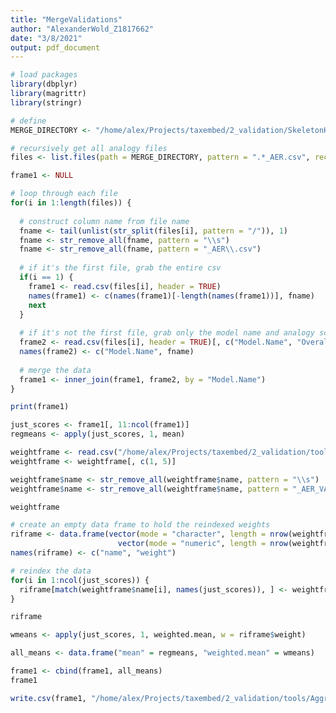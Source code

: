 ```yaml
---
title: "MergeValidations"
author: "AlexanderWold_Z1817662"
date: "3/8/2021"
output: pdf_document
---
```

```r
# load packages
library(dbplyr)
library(magrittr)
library(stringr)

# define 
MERGE_DIRECTORY <- "/home/alex/Projects/taxembed/2_validation/SkeletonKey/output/analogies"
```



```r
# recursively get all analogy files
files <- list.files(path = MERGE_DIRECTORY, pattern = ".*_AER.csv", recursive = TRUE, full.names = TRUE)

frame1 <- NULL

# loop through each file
for(i in 1:length(files)) {
  
  # construct column name from file name
  fname <- tail(unlist(str_split(files[i], pattern = "/")), 1)
  fname <- str_remove_all(fname, pattern = "\\s")
  fname <- str_remove_all(fname, pattern = "_AER\\.csv")
  
  # if it's the first file, grab the entire csv
  if(i == 1) {
    frame1 <- read.csv(files[i], header = TRUE)
    names(frame1) <- c(names(frame1)[-length(names(frame1))], fname)
    next
  }
  
  # if it's not the first file, grab only the model name and analogy score
  frame2 <- read.csv(files[i], header = TRUE)[, c("Model.Name", "Overall.Analogy.Accuracy....")]
  names(frame2) <- c("Model.Name", fname)
  
  # merge the data
  frame1 <- inner_join(frame1, frame2, by = "Model.Name")
}

print(frame1)
```

```r
just_scores <- frame1[, 11:ncol(frame1)]
regmeans <- apply(just_scores, 1, mean)
```

```r
weightframe <- read.csv("/home/alex/Projects/taxembed/2_validation/tools/test_category_weights.csv")
weightframe <- weightframe[, c(1, 5)]

weightframe$name <- str_remove_all(weightframe$name, pattern = "\\s")
weightframe$name <- str_remove_all(weightframe$name, pattern = "_AER_VARTEST")

weightframe
```

```r
# create an empty data frame to hold the reindexed weights
riframe <- data.frame(vector(mode = "character", length = nrow(weightframe)),
                        vector(mode = "numeric", length = nrow(weightframe)))
names(riframe) <- c("name", "weight")

# reindex the data
for(i in 1:ncol(just_scores)) {
  riframe[match(weightframe$name[i], names(just_scores)), ] <- weightframe[i, ]
}

riframe
```

```r
wmeans <- apply(just_scores, 1, weighted.mean, w = riframe$weight)

all_means <- data.frame("mean" = regmeans, "weighted.mean" = wmeans)

frame1 <- cbind(frame1, all_means)
frame1
```

```r
write.csv(frame1, "/home/alex/Projects/taxembed/2_validation/tools/AggregatedAnalogies.csv")
```

